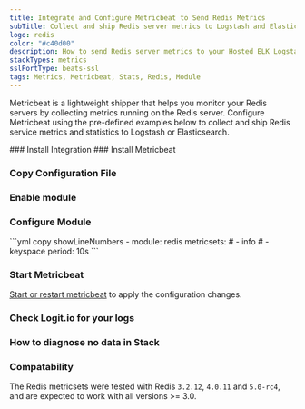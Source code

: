 ```yaml
---
title: Integrate and Configure Metricbeat to Send Redis Metrics
subTitle: Collect and ship Redis server metrics to Logstash and Elasticsearch
logo: redis
color: "#c40d00"
description: How to send Redis server metrics to your Hosted ELK Logstash instance. Configure Metricbeat to send Redis server metrics to Logstash or Elasticsearch.
stackTypes: metrics
sslPortType: beats-ssl
tags: Metrics, Metricbeat, Stats, Redis, Module
---
```


Metricbeat is a lightweight shipper that helps you monitor your Redis 
servers by collecting metrics running on the Redis server. 
Configure Metricbeat using the pre-defined examples below to collect and 
ship Redis service metrics and statistics to Logstash or Elasticsearch.

<Steps>
  ### Install Integration
  <InstallIntegration/>
  ### Install Metricbeat

  <InstallBeat beatname="metricbeat" />

  ### Copy Configuration File

  <MetricbeatOutput />

  ### Enable module

  <EnableMetricbeatModule module="redis" />

  ### Configure Module

  <ConfigureMetricbeatModule module="redis">
    ```yml copy showLineNumbers
    - module: redis
      metricsets:
      # - info
      # - keyspace
      period: 10s
    ```
  </ConfigureMetricbeatModule>

  ### Start Metricbeat

  [Start or restart metricbeat](https://www.elastic.co/guide/en/beats/metricbeat/master/metricbeat-starting.html) 
  to apply the configuration changes.

  ### Check Logit.io for your logs

  <LaunchStack utmMedium="logs" utmCampaign="redis_metricbeat" source="metrics_redis" />

  ### How to diagnose no data in Stack

  <DiagnoseNoData />

  ### Compatability

  The Redis metricsets were tested with Redis `3.2.12`, `4.0.11` and `5.0-rc4`, 
  and are expected to work with all versions >= 3.0.

</Steps>